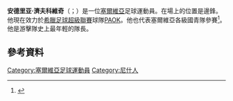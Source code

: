 {{noteTA|G1=football|G2=UEFA
|1=zh-hans:济夫科维奇;zh-hk:積施夫高域;zh-tw:濟夫科維奇;}}
{{Infobox football biography
| name = 安德里亚·濟夫科維奇<br>Andrija Živković
| image = Andrija Živković 2020.jpg
| fullname       = Andrija Živković
| birth_date     = {{Birth date and age|1996|7|11|df=y}}
| birth_place    = [[塞爾維亞|塞爾維亞]][[尼什|尼什]]
| height         = 1.69 m<ref>{{cite web|url=https://tournament.fifadata.com/documents/fwc/2018/pdf/fwc_2018_squadlists.pdf|title=2018 FIFA World Cup Russia – List of Players|date=10 June 2018|website=FIFA.com|publisher=Fédération Internationale de Football Association|page=27|format=PDF|access-date=10 June 2018|archive-url=https://web.archive.org/web/20180619164139/https://tournament.fifadata.com/documents/FWC/2018/pdf/FWC_2018_SQUADLISTS.PDF|archive-date=2018-06-19|dead-url=yes}}</ref>
| position       = [[翼鋒|翼鋒]]
| currentclub    = [[PAOK足球俱乐部|PAOK]]
| clubnumber     = 14
| youthclubs1    = Nacional Niš
| youthclubs2    = [[游擊隊足球俱樂部|柏迪遜]]
| youthyears1    = 
| youthyears2    = 2009–2013
| clubs1         = [[游擊隊足球俱樂部|柏迪遜]]
| years1         = 2013–2016
| caps1          = 63
| goals1         = 17
| clubs2 = [[里斯本與本菲卡體育|里斯本與本菲卡體育]]
| years2 = 2016–2020
| caps2 = 55
| goals2 = 3
| clubs3 = [[PAOK足球俱乐部|PAOK足球俱乐部]]
| years3 = 2020–
| caps3 = 26
| goals3 = 7
| nationalteam1  = 塞爾維亞U17
| nationalteam2  = 塞爾維亞U19
| nationalyears1 = 2011–2013
| nationalyears2 = 2014–2015
| nationalcaps1  = 11
| nationalcaps2  = 8
| nationalgoals1 = 4
| nationalgoals2 = 2
| nationalyears3 = 2014–2015
| nationalteam3  = 塞爾維亞U20
| nationalcaps3  = 9
| nationalgoals3 = 2
| nationalyears4 = 2013–2019
| nationalteam4  = [[塞爾維亞21歲以下國家足球隊|塞爾維亞U21]]
| nationalcaps4  = 15
| nationalgoals4 = 2
| nationalyears5 = 2013–
| nationalteam5  = [[塞爾維亞國家足球隊|塞爾維亞]]
| nationalcaps5  = 18
| nationalgoals5 = 0
| club-update    = 21 March 2021
| nationalteam-update = 30 March 2021
| medaltemplates =
{{Medal|Gold|[[國際足協U-20世界盃|國際足協U-20世界盃]]|[[2015年國際足協U-20世界盃|2015年國際足協U-20世界盃]]}}
}}

'''安德里亚·濟夫科維奇'''（{{lang-sr|Andrija Živković}}；{{bd|1996年|7月11日}}）是一位[[塞爾維亞|塞爾維亞]]足球運動員。在場上的位置是邊鋒。他現在效力於[[希臘足球超級聯賽|希臘足球超級聯賽]]球隊[[PAOK足球俱乐部|PAOK]]。他也代表塞爾維亞各級國青隊參賽<ref>{{Cite web | url=http://www.telegraf.rs/sport/1599982-golcina-zivkovicev-fenomenalni-slobodnjak-koji-je-smorio-meksikance-video | script-title=sr:GOLČINA: Živkovićev fenomenalni slobodnjak koji je smorio Meksikance! (VIDEO) | language=sr | publisher=telegraf.rs | date=6 June 2015 | accessdate=6 June 2015 | archive-date=2019-12-07 | archive-url=https://web.archive.org/web/20191207104241/https://www.telegraf.rs/sport/1599982-golcina-zivkovicev-fenomenalni-slobodnjak-koji-je-smorio-meksikance-video | dead-url=no }}</ref>。他是游擊隊史上最年輕的隊長。

==參考資料==
{{Reflist}}

{{2018年世界盃足球賽塞爾維亞參賽名單}}

{{DEFAULTSORT: Živković, Andrija}}
[[Category:塞爾維亞足球運動員|Category:塞爾維亞足球運動員]]
[[Category:尼什人|Category:尼什人]]

{{Sport-bio-stub}}